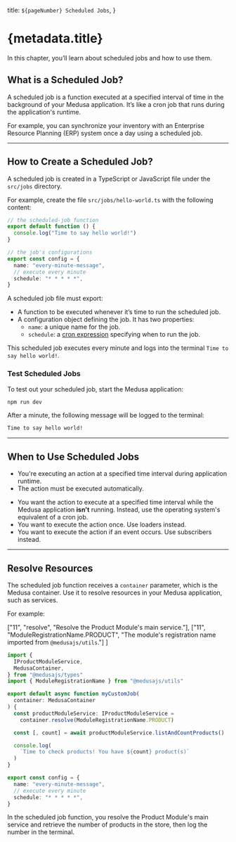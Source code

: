  title: `${pageNumber} Scheduled Jobs`,
}

# {metadata.title}

In this chapter, you’ll learn about scheduled jobs and how to use them.

## What is a Scheduled Job?

A scheduled job is a function executed at a specified interval of time in the background of your Medusa application. It’s like a cron job that runs during the application's runtime.

For example, you can synchronize your inventory with an Enterprise Resource Planning (ERP) system once a day using a scheduled job.

---

## How to Create a Scheduled Job?

A scheduled job is created in a TypeScript or JavaScript file under the `src/jobs` directory.

For example, create the file `src/jobs/hello-world.ts` with the following content:

```ts title="src/jobs/hello-world.ts"
// the scheduled-job function
export default function () {
  console.log("Time to say hello world!")
}

// the job's configurations
export const config = {
  name: "every-minute-message",
  // execute every minute
  schedule: "* * * * *",
}

```

A scheduled job file must export:

- A function to be executed whenever it’s time to run the scheduled job.
- A configuration object defining the job. It has two properties:
    - `name`: a unique name for the job.
    - `schedule`: a [cron expression](https://crontab.guru/) specifying when to run the job.

This scheduled job executes every minute and logs into the terminal `Time to say hello world!`.

### Test Scheduled Jobs

To test out your scheduled job, start the Medusa application:

```bash npm2yarn
npm run dev
```

After a minute, the following message will be logged to the terminal:

```bash
Time to say hello world!
```

---

## When to Use Scheduled Jobs

<Note title="Use scheduled jobs when" type="success">

- You're executing an action at a specified time interval during application runtime.
- The action must be executed automatically.

</Note>

<Note title="Don't use scheduled jobs if" type="error">

- You want the action to execute at a specified time interval while the Medusa application **isn't** running. Instead, use the operating system's equivalent of a cron job.
- You want to execute the action once. Use loaders instead.
- You want to execute the action if an event occurs. Use subscribers instead.

</Note>

---

## Resolve Resources

The scheduled job function receives a `container` parameter, which is the Medusa container. Use it to resolve resources in your Medusa application, such as services.

For example:

  ["11", "resolve", "Resolve the Product Module's main service."],
  ["11", "ModuleRegistrationName.PRODUCT", "The module's registration name imported from `@medusajs/utils`."]
]

```ts title="src/jobs/hello-world.ts" highlights={highlights}
import {
  IProductModuleService,
  MedusaContainer,
} from "@medusajs/types"
import { ModuleRegistrationName } from "@medusajs/utils"

export default async function myCustomJob(
  container: MedusaContainer
) {
  const productModuleService: IProductModuleService = 
    container.resolve(ModuleRegistrationName.PRODUCT)

  const [, count] = await productModuleService.listAndCountProducts()

  console.log(
    `Time to check products! You have ${count} product(s)`
  )
}

export const config = {
  name: "every-minute-message",
  // execute every minute
  schedule: "* * * * *",
}
```

In the scheduled job function, you resolve the Product Module's main service and retrieve the number of products in the store, then log the number in the terminal.
